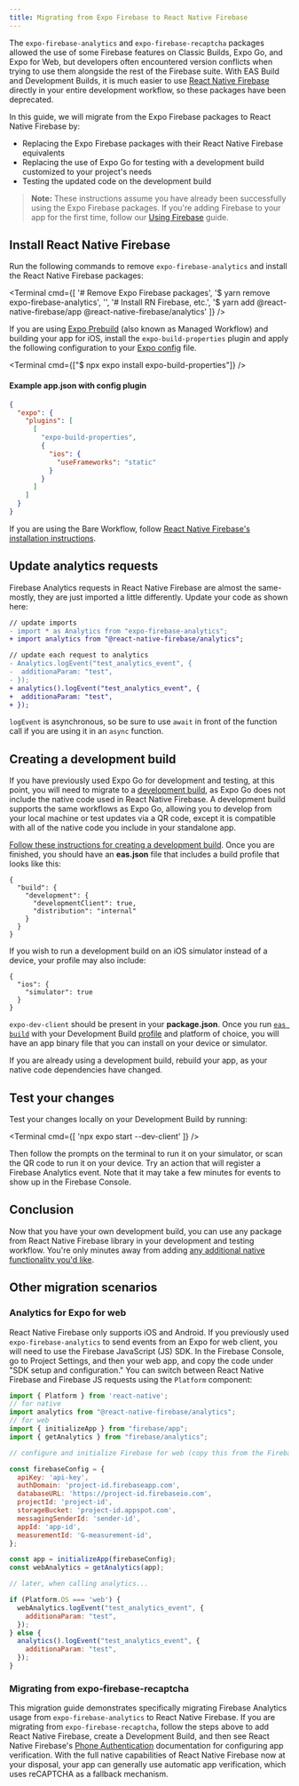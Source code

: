 ```yaml
---
title: Migrating from Expo Firebase to React Native Firebase
---
```



The `expo-firebase-analytics` and `expo-firebase-recaptcha` packages allowed the use of some Firebase features on Classic Builds, Expo Go, and Expo for Web, but developers often encountered version conflicts when trying to use them alongside the rest of the Firebase suite. With EAS Build and Development Builds, it is much easier to use [React Native Firebase](https://rnfirebase.io/) directly in your entire development workflow, so these packages have been deprecated.

In this guide, we will migrate from the Expo Firebase packages to React Native Firebase by:
- Replacing the Expo Firebase packages with their React Native Firebase equivalents
- Replacing the use of Expo Go for testing with a development build customized to your project's needs
- Testing the updated code on the development build

> **Note:** These instructions assume you have already been successfully using the Expo Firebase packages. If you're adding Firebase to your app for the first time, follow our [Using Firebase](/guides/using-firebase) guide.

## Install React Native Firebase
Run the following commands to remove `expo-firebase-analytics` and install the React Native Firebase packages:

<Terminal cmd={[
'# Remove Expo Firebase packages',
'$ yarn remove expo-firebase-analytics',
'',
'# Install RN Firebase, etc.',
'$ yarn add @react-native-firebase/app @react-native-firebase/analytics'
]} />

If you are using [Expo Prebuild](/guides/adopting-prebuild) (also known as Managed Workflow) and building your app for iOS, install the `expo-build-properties` plugin and apply the following configuration to your [Expo config]() file.

<Terminal cmd={["$ npx expo install expo-build-properties"]} />

#### Example app.json with config plugin

```json
{
  "expo": {
    "plugins": [
      [
        "expo-build-properties",
        {
          "ios": {
            "useFrameworks": "static"
          }
        }
      ]
    ]
  }
}
```

If you are using the Bare Workflow, follow [React Native Firebase's installation instructions](https://rnfirebase.io/#bare-workflow).

## Update analytics requests

Firebase Analytics requests in React Native Firebase are almost the same- mostly, they are just imported a little differently. Update your code as shown here:

```diff
// update imports
- import * as Analytics from "expo-firebase-analytics";
+ import analytics from "@react-native-firebase/analytics";

// update each request to analytics
- Analytics.logEvent("test_analytics_event", {
-  additionaParam: "test",
- });
+ analytics().logEvent("test_analytics_event", {
+  additionaParam: "test",
+ });
```

`logEvent` is asynchronous, so be sure to use `await` in front of the function call if you are using it in an `async` function.

## Creating a development build

If you have previously used Expo Go for development and testing, at this point, you will need to migrate to a [development build](https://docs.expo.dev/development/introduction/#from-expo-go-to-development-builds), as Expo Go does not include the native code used in React Native Firebase. A development build supports the same workflows as Expo Go, allowing you to develop from your local machine or test updates via a QR code, except it is compatible with all of the native code you include in your standalone app.

[Follow these instructions for creating a development build](https://docs.expo.dev/development/getting-started/). Once you are finished, you should have an **eas.json** file that includes a build profile that looks like this:
```
{
  "build": {
    "development": {
      "developmentClient": true,
      "distribution": "internal"
    }
  }
}
```
If you wish to run a development build on an iOS simulator instead of a device, your profile may also include:
```
{
  "ios": {
    "simulator": true
  }
}
```
`expo-dev-client` should be present in your **package.json**. Once you run [`eas build`](/build/#running-a-build) with your Development Build [profile](/build/eas-json/#build-profiles) and platform of choice, you will have an app binary file that you can install on your device or simulator.

If you are already using a development build, rebuild your app, as your native code dependencies have changed.

## Test your changes

Test your changes locally on your Development Build by running:

<Terminal cmd={[
'npx expo start --dev-client'
]} />

Then follow the prompts on the terminal to run it on your simulator, or scan the QR code to run it on your device. Try an action that will register a Firebase Analytics event. Note that it may take a few minutes for events to show up in the Firebase Console.

## Conclusion

Now that you have your own development build, you can use any package from React Native Firebase library in your development and testing workflow. You're only minutes away from adding [any additional native functionality you'd like](/development/getting-started/#customizing-your-runtime).

## Other migration scenarios

### Analytics for Expo for web

React Native Firebase only supports iOS and Android. If you previously used `expo-firebase-analytics` to send events from an Expo for web client, you will need to use the Firebase JavaScript (JS) SDK. In the Firebase Console, go to Project Settings, and then your web app, and copy the code under "SDK setup and configuration." You can switch between React Native Firebase and Firebase JS requests using the `Platform` component:

```js
import { Platform } from 'react-native';
// for native
import analytics from "@react-native-firebase/analytics";
// for web
import { initializeApp } from "firebase/app";
import { getAnalytics } from "firebase/analytics";

// configure and initialize Firebase for web (copy this from the Firebase Console Project Settings for the exact values)

const firebaseConfig = {
  apiKey: 'api-key',
  authDomain: 'project-id.firebaseapp.com',
  databaseURL: 'https://project-id.firebaseio.com',
  projectId: 'project-id',
  storageBucket: 'project-id.appspot.com',
  messagingSenderId: 'sender-id',
  appId: 'app-id',
  measurementId: 'G-measurement-id',
};

const app = initializeApp(firebaseConfig);
const webAnalytics = getAnalytics(app);

// later, when calling analytics...

if (Platform.OS === 'web') {
  webAnalytics.logEvent("test_analytics_event", {
    additionaParam: "test",
  });
} else {
  analytics().logEvent("test_analytics_event", {
    additionaParam: "test",
  });
}
```

### Migrating from expo-firebase-recaptcha

This migration guide demonstrates specifically migrating Firebase Analytics usage from `expo-firebase-analytics` to React Native Firebase. If you are migrating from `expo-firebase-recaptcha`, follow the steps above to add React Native Firebase, create a Development Build, and then see React Native Firebase's [Phone Authentication](https://rnfirebase.io/auth/phone-auth) documentation for configuring app verification. With the full native capabilities of React Native Firebase now at your disposal, your app can generally use automatic app verification, which uses reCAPTCHA as a fallback mechanism.

